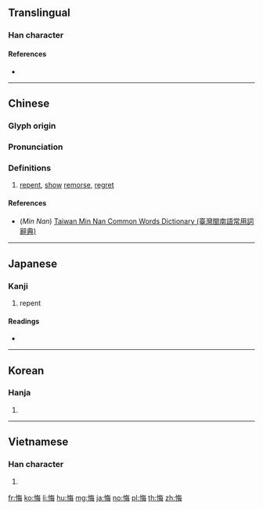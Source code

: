 ==Translingual==

===Han character===
{{Han char|rn=61|rad=心|as=07|sn=10|four=98055|canj=POWY|ids=⿰忄每}}

====References====
* {{Han ref|kx=0387.170|dkj=10617|dj=0719.280|hdz=42305.130|uh=6094|ud=24724|bh=AEAC|bd=44716}}

----

==Chinese==
{{zh-forms}}

===Glyph origin===
{{Han etym}}

===Pronunciation===
{{zh-pron
|m=huǐ
|c=fui3
|h=pfs=fí
|mn=hóe/tw:húi
|mn_note=hóe - literary; húi - vernacular (not used in Xiamen, Quanzhou, Zhangzhou)
|cat=
}}

===Definitions===
{{zh-hanzi}}

# [[repent]], [[show]] [[remorse]], [[regret]]

====References====
* (''Min Nan'') [http://twblg.dict.edu.tw/holodict_new/index.html Taiwan Min Nan Common Words Dictionary (臺灣閩南語常用詞辭典)]

----

==Japanese==

===Kanji===
{{ja-kanji|grade=c|rs=心07}}

# repent

====Readings====
* {{ja-readings|on=[[かい]] (kai) < [[くわい]] (kwai), [[け]] (ke)|kun=[[くいる]] (kuiru), [[くやむ]] (kuyamu)}}

----

==Korean==

===Hanja===
{{ko-hanja|hangeul=회|eumhun=|rv=hoe|mr=hoe|y=hoy}}

# {{defn|lang=ko|sort=心07}}

----

==Vietnamese==

===Han character===
{{vi-hantu|[[hối]], [[húi]], [[mủi]]|rs=心07}}

# {{defn|lang=vi|sort=心07}}

[[fr:悔]]
[[ko:悔]]
[[li:悔]]
[[hu:悔]]
[[mg:悔]]
[[ja:悔]]
[[no:悔]]
[[pl:悔]]
[[th:悔]]
[[zh:悔]]